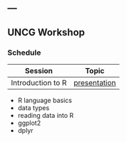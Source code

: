 ---
---

## UNCG Workshop


### Schedule

Session | Topic
-----------------|------------
Introduction to R|[presentation](/presentations/intro2R.html)
*  R language basics
*  data types
*  reading data into R
*  ggplot2
*  dplyr